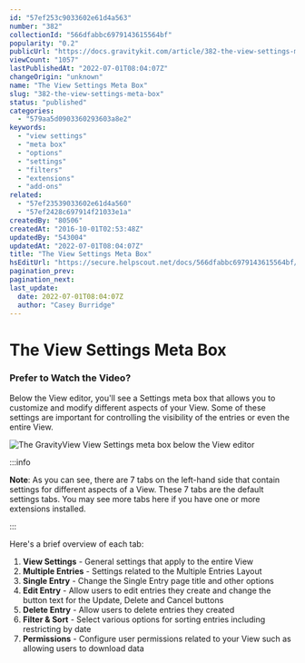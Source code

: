 ```yaml
---
id: "57ef253c9033602e61d4a563"
number: "382"
collectionId: "566dfabbc6979143615564bf"
popularity: "0.2"
publicUrl: "https://docs.gravitykit.com/article/382-the-view-settings-meta-box"
viewCount: "1057"
lastPublishedAt: "2022-07-01T08:04:07Z"
changeOrigin: "unknown"
name: "The View Settings Meta Box"
slug: "382-the-view-settings-meta-box"
status: "published"
categories: 
  - "579aa5d0903360293603a8e2"
keywords: 
  - "view settings"
  - "meta box"
  - "options"
  - "settings"
  - "filters"
  - "extensions"
  - "add-ons"
related: 
  - "57ef23539033602e61d4a560"
  - "57ef2428c697914f21033e1a"
createdBy: "80506"
createdAt: "2016-10-01T02:53:48Z"
updatedBy: "543004"
updatedAt: "2022-07-01T08:04:07Z"
title: "The View Settings Meta Box"
hsEditUrl: "https://secure.helpscout.net/docs/566dfabbc6979143615564bf/article/57ef253c9033602e61d4a563"
pagination_prev: 
pagination_next: 
last_update:
  date: 2022-07-01T08:04:07Z
  author: "Casey Burridge"
---
```


# The View Settings Meta Box

### Prefer to Watch the Video?


<YouTube videoId="c3Ulu509PIU" />

 Below the View editor, you'll see a Settings meta box that allows you to customize and modify different aspects of your View. Some of these settings are important for controlling the visibility of the entries or even the entire View. 

 ![The GravityView View Settings meta box below the View editor](https://s3.amazonaws.com/helpscout.net/docs/assets/54c58489e4b051242988532c/images/610a57b2766e8844fc34d599/file-OIx8LQTNn4.png)


:::info

**Note**: As you can see, there are 7 tabs on the left-hand side that contain settings for different aspects of a View. These 7 tabs are the default settings tabs. You may see more tabs here if you have one or more extensions installed.

:::

  Here's a brief overview of each tab:

1. **View Settings** - General settings that apply to the entire View
2. **Multiple Entries** - Settings related to the Multiple Entries Layout
3. **Single Entry** - Change the Single Entry page title and other options
4. **Edit Entry** - Allow users to edit entries they create and change the button text for the Update, Delete and Cancel buttons
5. **Delete Entry** - Allow users to delete entries they created
6. **Filter &amp; Sort** - Select various options for sorting entries including restricting by date
7. **Permissions** - Configure user permissions related to your View such as allowing users to download data